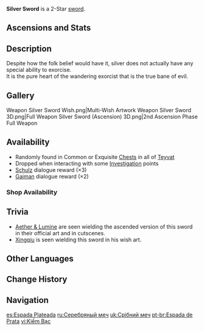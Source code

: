 {{Weapon Infobox
|id             = 11201
|image          = <gallery>
Weapon Silver Sword.png|Base
Weapon Silver Sword 2nd.png|2nd Ascension
</gallery>
|type           = Sword
|series         = 2-Star
|releaseDate    = 2020-09-28
|rarity         = 2
|base_atk       = 33
|obtain         = Chests
|obtain2        = Investigation
|obtain3        = Shops
|obtain4        = Dialogue
|npc            = Schulz;Gaiman
}}
{{Description|A sword for chasing away demons. Everyone knows it's made of a silver alloy, not pure silver.}}
'''Silver Sword''' is a 2-Star [[sword]].

==Ascensions and Stats==
{{Weapon Ascensions and Stats
|ascendMat1 = Tile of Decarabian's Tower
|ascendMat2 = Debris of Decarabian's City
|ascendMat3 = Fragment of Decarabian's Epic
|bossMat1   = Heavy Horn
|bossMat2   = Black Bronze Horn
|commonMat1 = Firm Arrowhead
|commonMat2 = Sharp Arrowhead
}}

==Description==
Despite how the folk belief would have it, silver does not actually have any special ability to exorcise.<br />
It is the pure heart of the wandering exorcist that is the true bane of evil.

==Gallery==
<gallery hideaddbutton="true" captionalign="center">
Weapon Silver Sword Wish.png|Multi-Wish Artwork
Weapon Silver Sword 3D.png|Full Weapon
Silver Sword (Ascension) 3D.png|2nd Ascension Phase Full Weapon
</gallery>

==Availability==
*Randomly found in Common or Exquisite [[Chests]] in all of [[Teyvat]]
*Dropped when interacting with some [[Investigation]] points
*[[Schulz]] dialogue reward (×3)
*[[Gaiman]] dialogue reward (×2)

===Shop Availability===
{{Shop Availability}}

==Trivia==
*[[Traveler|Aether & Lumine]] are seen wielding the ascended version of this sword in their official art and in cutscenes.
*[[Xingqiu]] is seen wielding this sword in his wish art.

==Other Languages==
{{Other Languages
|en      = Silver Sword
|zhs     = 银剑
|zhs_rm  = Yín Jiàn
|zht     = 銀劍
|zht_rm  = Yín Jiàn
|zh_tl   = Silver Sword
|ja      = 銀の剣
|ja_rm   = Gin no Ken{{Assumed}}
|ja_tl   = Silver Sword
|ko      = 실버 소드
|ko_rm   = Silbeo Sodeu
|ko_tl   = Silver Sword
|es      = Espada Plateada
|es_tl   = Silver Sword
|fr      = Épée en argent
|fr_tl   = Silver Sword
|ru      = Серебряный меч
|ru_tl   = Silver Sword
|th      = Silver Sword
|vi      = {{tt|Kiếm|劍}} Bạc
|vi_tl   = Silver Sword
|de      = Silberschwert
|de_tl   = Silver Sword
|id      = Silver Sword
|pt      = Espada de Prata
|pt_tl   = Silver Sword
}}

==Change History==
{{Change History|1.0}}

==Navigation==
{{Weapons by Series Navbox|series=2-Star}}
{{Weapon Navbox|type=Swords}}

[[es:Espada Plateada]]
[[ru:Серебряный меч]]
[[uk:Срібний меч]]
[[pt-br:Espada de Prata]]
[[vi:Kiếm Bạc]]